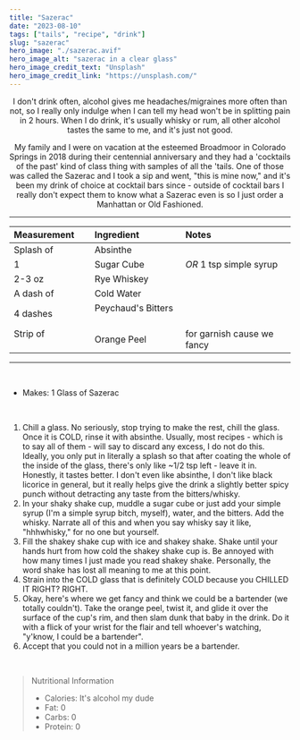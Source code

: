 ---
title: "Sazerac"
date: "2023-08-10"
tags: ["tails", "recipe", "drink"]
slug: "sazerac"
hero_image: "./sazerac.avif"
hero_image_alt: "sazerac in a clear glass"
hero_image_credit_text: "Unsplash"
hero_image_credit_link: "https://unsplash.com/"
---

<div align="center">

I don't drink often, alcohol gives me headaches/migraines more often than not, so I really only indulge when I can tell my head won't be in splitting pain in 2 hours. When I do drink, it's usually whisky or rum, all other alcohol tastes the same to me, and it's just not good.

My family and I were on vacation at the esteemed Broadmoor in Colorado Springs in 2018 during their centennial anniversary and they had a 'cocktails of the past' kind of class thing with samples of all the 'tails. One of those was called the Sazerac and I took a sip and went, "this is mine now," and it's been my drink of choice at cocktail bars since - outside of cocktail bars I really don't expect them to know what a Sazerac even is so I just order a Manhattan or Old Fashioned.

---

| Measurement                                                             | Ingredient                       | Notes                      |
| :---------------------------------------------------------------------- | :------------------------------- | :------------------------- |
| Splash of                                                               | Absinthe                         |                            |
| 1                                                                       | Sugar Cube                       | _OR_ 1 tsp simple syrup    |
| 2-3 oz                                                                  | Rye Whiskey                      |                            |
| A dash of                                                               | Cold Water                       |                            |
| 4 dashes                                                                | Peychaud's Bitters &nbsp; &nbsp; |                            |
| Strip of &nbsp; &nbsp; &nbsp; &nbsp; &nbsp; &nbsp; &nbsp; &nbsp; &nbsp; | Orange Peel                      | for garnish cause we fancy |

</div>

---

<br />

- Makes: 1 Glass of Sazerac

<br />

1. Chill a glass. No seriously, stop trying to make the rest, chill the glass. Once it is COLD, rinse it with absinthe. Usually, most recipes - which is to say all of them - will say to discard any excess, I do not do this. Ideally, you only put in literally a splash so that after coating the whole of the inside of the glass, there's only like ~1/2 tsp left - leave it in. Honestly, it tastes better. I don't even like absinthe, I don't like black licorice in general, but it really helps give the drink a slightly better spicy punch without detracting any taste from the bitters/whisky.
2. In your shaky shake cup, muddle a sugar cube or just add your simple syrup (I'm a simple syrup bitch, myself), water, and the bitters. Add the whisky. Narrate all of this and when you say whisky say it like, "hhhwhisky," for no one but yourself.
3. Fill the shakey shake cup with ice and shakey shake. Shake until your hands hurt from how cold the shakey shake cup is. Be annoyed with how many times I just made you read shakey shake. Personally, the word shake has lost all meaning to me at this point.
4. Strain into the COLD glass that is definitely COLD because you CHILLED IT RIGHT? RIGHT.
5. Okay, here's where we get fancy and think we could be a bartender (we totally couldn't). Take the orange peel, twist it, and glide it over the surface of the cup's rim, and then slam dunk that baby in the drink. Do it with a flick of your wrist for the flair and tell whoever's watching, "y'know, I could be a bartender". 
6. Accept that you could not in a million years be a bartender.

<br />

> Nutritional Information
>
> - Calories: It's alcohol my dude
> - Fat: 0
> - Carbs: 0
> - Protein: 0

